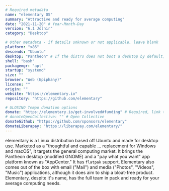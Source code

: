 ```yaml
---
# Required metadata
name: "elementary OS"
summary: "Attractive and ready for average computing"
date: "2021-11-20" # Year-Month-Day
version: "6.1 Jólnir"
category: "Desktop"

# Other metadata - if details unknown or not applicable, leave blank
platform: "x86"
descends: "Ubuntu"
desktop: "Pantheon" # If the distro does not boot a desktop by default, or doesn't ship one, leave 'desktop' blank
shell: "bash"
packagemgr: "apt"
startup: "systemd"
size: ""
browser: "Web (Epiphany)"
license: ""
origin: ""
website: "https://elementary.io"
repository: "https://github.com/elementary"

# ULOSINO Tempo donation options
donate: "https://elementary.io/get-involved#funding" # Required, link to all donation options
# donateOpenCollective: "" # Open Collective
donateGithub: "https://github.com/sponsors/elementary"
donateLiberapay: "https://liberapay.com/elementary/"
---
```


elementary is a Linux distribution based off Ubuntu and made for desktop use. Marketed as a "thoughtful and capable ... replacement for Windows and macOS", it targets the general computing market. It brings the Pantheon desktop (modified GNOME) and a "pay what you want" app platform known as "AppCenter." It has `flatpak` support. Elementary also comes out of the box with email ("Mail") and media ("Photos", "Videos", "Music") applications, although it does aim to ship a bloat-free product. Elementary, despite it's name, has the full team in pack and ready for your average computing needs.
